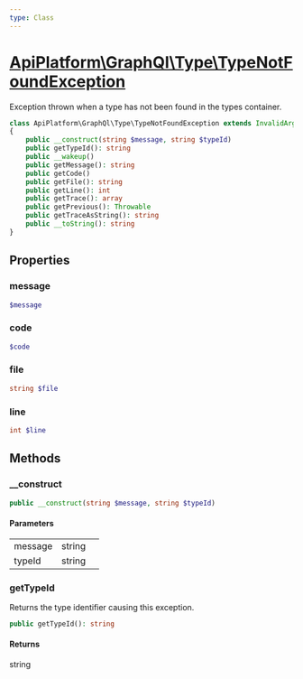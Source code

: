 ```yaml
---
type: Class
---
```


# [ApiPlatform\GraphQl\Type\TypeNotFoundException](/docs/v3.1/reference/GraphQl/Type/TypeNotFoundException)

Exception thrown when a type has not been found in the types container.


```php
class ApiPlatform\GraphQl\Type\TypeNotFoundException extends InvalidArgumentException implements Stringable, Throwable, Psr\Container\NotFoundExceptionInterface, Psr\Container\ContainerExceptionInterface
{
    public __construct(string $message, string $typeId)
    public getTypeId(): string
    public __wakeup()
    public getMessage(): string
    public getCode()
    public getFile(): string
    public getLine(): int
    public getTrace(): array
    public getPrevious(): Throwable
    public getTraceAsString(): string
    public __toString(): string
}
```
## Properties
### message

```php
$message
```



### code

```php
$code
```



### file

```php
string $file
```



### line

```php
int $line
```



## Methods

### __construct



```php
public __construct(string $message, string $typeId)
```

#### Parameters

<table><tbody>
<tr><td>message</td><td>string</td><td></td></tr><tr><td>typeId</td><td>string</td><td></td></tr>
</tbody>
</table>

### getTypeId

Returns the type identifier causing this exception.

```php
public getTypeId(): string
```

#### Returns

string
